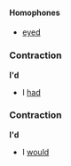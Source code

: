 ====Homophones====
*[[eyed]]

===Contraction===
'''I'd'''

*I [[had]]

===Contraction===
'''I'd'''

*I [[would]]